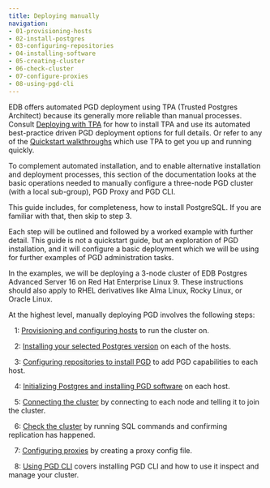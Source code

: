 ```yaml
---
title: Deploying manually
navigation:
- 01-provisioning-hosts
- 02-install-postgres
- 03-configuring-repositories
- 04-installing-software
- 05-creating-cluster
- 06-check-cluster
- 07-configure-proxies
- 08-using-pgd-cli
---
```


EDB offers automated PGD deployment using TPA (Trusted Postgres Architect) because its generally more reliable than manual processes. 
Consult [Deploying with TPA](../tpa/) for how to install TPA and use its automated best-practice driven PGD deployment options for full details.
Or refer to any of the [Quickstart walkthroughs](../quickstart/) which use TPA to get you up and running quickly.

To complement automated installation, and to enable alternative installation and deployment processes, this section of the documentation looks at the basic operations needed to manually configure a three-node PGD cluster (with a local sub-group), PGD Proxy and PGD CLI.

This guide includes, for completeness, how to install PostgreSQL.
If you are familiar with that, then skip to step 3.

Each step will be outlined and followed by a worked example with further detail. 
This guide is not a quickstart guide, but an exploration of PGD installation, and it will configure a basic deployment which we will be using for further examples of PGD administration tasks.

In the examples, we will be deploying a 3-node cluster of EDB Postgres Advanced Server 16 on Red Hat Enterprise Linux 9. These instructions should also apply to RHEL derivatives like Alma Linux, Rocky Linux, or Oracle Linux.


At the highest level, manually deploying PGD involves the following steps:

&nbsp;&nbsp;&nbsp;1: [Provisioning and configuring hosts](01-provisioning-hosts) to run the cluster on.

&nbsp;&nbsp;&nbsp;2: [Installing your selected Postgres version](02-install-postgres) on each of the hosts.

&nbsp;&nbsp;&nbsp;3: [Configuring repositories to install PGD](03-configuring-repositories) to add PGD capabilities to each host.

&nbsp;&nbsp;&nbsp;4: [Initializing Postgres and installing PGD software](04-installing-software) on each host.

&nbsp;&nbsp;&nbsp;5: [Connecting the cluster](05-creating-cluster) by connecting to each node and telling it to join the cluster.

&nbsp;&nbsp;&nbsp;6: [Check the cluster](06-check-cluster) by running SQL commands and confirming replication has happened.

&nbsp;&nbsp;&nbsp;7: [Configuring proxies](07-configure-proxies) by creating a proxy config file.

&nbsp;&nbsp;&nbsp;8: [Using PGD CLI](08-using-pgd-cli) covers installing PGD CLI and how to use it inspect and manage your cluster.








